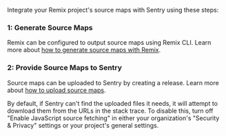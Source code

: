 Integrate your Remix project's source maps with Sentry using these steps:

### 1: Generate Source Maps

Remix can be configured to output source maps using Remix CLI. Learn more about [how to generate source maps with Remix](./generating/).

### 2: Provide Source Maps to Sentry

Source maps can be uploaded to Sentry by creating a release. Learn more about [how to upload source maps](./uploading/).

<Note>

By default, if Sentry can't find the uploaded files it needs, it will attempt to download them from the URLs in the stack trace. To disable this, turn off "Enable JavaScript source fetching" in either your organization's "Security & Privacy" settings or your project's general settings.

</Note>
